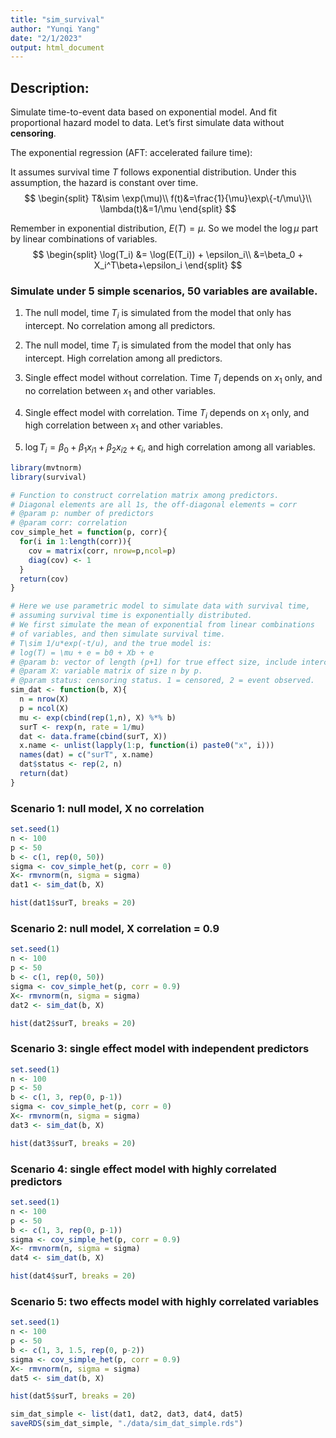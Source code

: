 ```yaml
---
title: "sim_survival"
author: "Yunqi Yang"
date: "2/1/2023"
output: html_document
---
```


## Description:
Simulate time-to-event data based on exponential model. And fit proportional hazard model to data. Let's first simulate data without **censoring**. 

The exponential regression (AFT: accelerated failure time):

It assumes survival time $T$ follows exponential distribution. Under this assumption, the hazard is constant over time. 
$$
\begin{split}
T&\sim \exp(\mu)\\
f(t)&=\frac{1}{\mu}\exp\{-t/\mu\}\\
\lambda(t)&=1/\mu
\end{split}
$$

Remember in exponential distribution, $E(T)=\mu$. So we model the $\log\mu$ part by linear combinations of variables. 
$$
\begin{split}
\log(T_i) &= \log(E(T_i)) + \epsilon_i\\
&=\beta_0 + X_i^T\beta+\epsilon_i
\end{split}
$$


### Simulate under 5 simple scenarios, 50 variables are available. 


1. The null model, time $T_i$ is simulated from the model that only has intercept. No correlation among all predictors.

2. The null model, time $T_i$ is simulated from the model that only has intercept. High correlation among all predictors. 

3. Single effect model without correlation. Time $T_i$ depends on $x_1$ only, and no correlation between $x_1$ and other variables. 

4. Single effect model with correlation. Time $T_i$ depends on $x_1$ only, and high correlation between $x_1$ and other variables. 

5. $\log T_i = \beta_0+\beta_1x_{i1} + \beta_2x_{i2}+\epsilon_i$, and high correlation among all variables. 


```r
library(mvtnorm)
library(survival)
```


```r
# Function to construct correlation matrix among predictors. 
# Diagonal elements are all 1s, the off-diagonal elements = corr
# @param p: number of predictors
# @param corr: correlation
cov_simple_het = function(p, corr){
  for(i in 1:length(corr)){
    cov = matrix(corr, nrow=p,ncol=p)
    diag(cov) <- 1
  }
  return(cov)
}

# Here we use parametric model to simulate data with survival time,
# assuming survival time is exponentially distributed. 
# We first simulate the mean of exponential from linear combinations
# of variables, and then simulate survival time. 
# T\sim 1/u*exp(-t/u), and the true model is:
# log(T) = \mu + e = b0 + Xb + e
# @param b: vector of length (p+1) for true effect size, include intercept.
# @param X: variable matrix of size n by p. 
# @param status: censoring status. 1 = censored, 2 = event observed. 
sim_dat <- function(b, X){
  n = nrow(X)
  p = ncol(X)
  mu <- exp(cbind(rep(1,n), X) %*% b)
  surT <- rexp(n, rate = 1/mu)
  dat <- data.frame(cbind(surT, X))
  x.name <- unlist(lapply(1:p, function(i) paste0("x", i)))
  names(dat) = c("surT", x.name)
  dat$status <- rep(2, n)
  return(dat)
}
```

### Scenario 1: null model, X no correlation
```r
set.seed(1)
n <- 100
p <- 50
b <- c(1, rep(0, 50))
sigma <- cov_simple_het(p, corr = 0)
X<- rmvnorm(n, sigma = sigma)
dat1 <- sim_dat(b, X)
```

```r
hist(dat1$surT, breaks = 20)
```


### Scenario 2: null model, X correlation = 0.9
```r
set.seed(1)
n <- 100
p <- 50
b <- c(1, rep(0, 50))
sigma <- cov_simple_het(p, corr = 0.9)
X<- rmvnorm(n, sigma = sigma)
dat2 <- sim_dat(b, X)
```

```r
hist(dat2$surT, breaks = 20)
```


### Scenario 3: single effect model with independent predictors
```r
set.seed(1)
n <- 100
p <- 50
b <- c(1, 3, rep(0, p-1))
sigma <- cov_simple_het(p, corr = 0)
X<- rmvnorm(n, sigma = sigma)
dat3 <- sim_dat(b, X)
```

```r
hist(dat3$surT, breaks = 20)
```


### Scenario 4: single effect model with highly correlated predictors
```r
set.seed(1)
n <- 100
p <- 50
b <- c(1, 3, rep(0, p-1))
sigma <- cov_simple_het(p, corr = 0.9)
X<- rmvnorm(n, sigma = sigma)
dat4 <- sim_dat(b, X)
```

```r
hist(dat4$surT, breaks = 20)
```


### Scenario 5: two effects model with highly correlated variables 
```r
set.seed(1)
n <- 100
p <- 50
b <- c(1, 3, 1.5, rep(0, p-2))
sigma <- cov_simple_het(p, corr = 0.9)
X<- rmvnorm(n, sigma = sigma)
dat5 <- sim_dat(b, X)
```

```r
hist(dat5$surT, breaks = 20)
```

```r
sim_dat_simple <- list(dat1, dat2, dat3, dat4, dat5)
saveRDS(sim_dat_simple, "./data/sim_dat_simple.rds")
```

